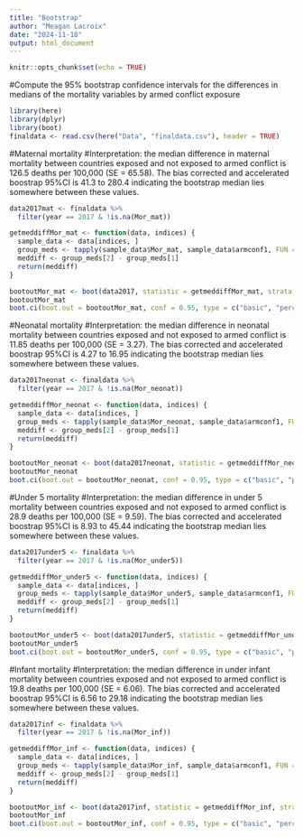 ```yaml
---
title: "Bootstrap"
author: "Meagan Lacroix"
date: "2024-11-18"
output: html_document
---
```


```r
knitr::opts_chunk$set(echo = TRUE)
```

#Compute the 95% bootstrap confidence intervals for the differences in medians of the mortality variables by armed conflict exposure
```r
library(here)
library(dplyr)
library(boot)
finaldata <- read.csv(here("Data", "finaldata.csv"), header = TRUE)
```

#Maternal mortality
#Interpretation: the median difference in maternal mortality between countries exposed and not exposed to armed conflict is 126.5 deaths per 100,000 (SE = 65.58). The bias corrected and accelerated boostrap 95%CI is 41.3 to 280.4 indicating the bootstrap median lies somewhere between these values. 
```r
data2017mat <- finaldata %>%
  filter(year == 2017 & !is.na(Mor_mat))

getmeddiffMor_mat <- function(data, indices) {
  sample_data <- data[indices, ]
  group_meds <- tapply(sample_data$Mor_mat, sample_data$armconf1, FUN = median)
  meddiff <- group_meds[2] - group_meds[1]
  return(meddiff)
}

bootoutMor_mat <- boot(data2017, statistic = getmeddiffMor_mat, strata = data2017mat$armconf1, R = 1000)
bootoutMor_mat
boot.ci(boot.out = bootoutMor_mat, conf = 0.95, type = c("basic", "perc", "bca"))
```
#Neonatal mortality
#Interpretation: the median difference in neonatal mortality between countries exposed and not exposed to armed conflict is 11.85 deaths per 100,000 (SE = 3.27). The bias corrected and accelerated boostrap 95%CI is 4.27 to 16.95 indicating the bootstrap median lies somewhere between these values.
```r
data2017neonat <- finaldata %>%
  filter(year == 2017 & !is.na(Mor_neonat))

getmeddiffMor_neonat <- function(data, indices) {
  sample_data <- data[indices, ]
  group_meds <- tapply(sample_data$Mor_neonat, sample_data$armconf1, FUN = median)
  meddiff <- group_meds[2] - group_meds[1]
  return(meddiff)
}

bootoutMor_neonat <- boot(data2017neonat, statistic = getmeddiffMor_neonat, strata = data2017neonat$armconf1, R = 1000)
bootoutMor_neonat
boot.ci(boot.out = bootoutMor_neonat, conf = 0.95, type = c("basic", "perc", "bca"))
```
#Under 5 mortality
#Interpretation: the median difference in under 5 mortality between countries exposed and not exposed to armed conflict is 28.9 deaths per 100,000 (SE = 9.59). The bias corrected and accelerated boostrap 95%CI is 8.93 to 45.44 indicating the bootstrap median lies somewhere between these values. 
```r
data2017under5 <- finaldata %>%
  filter(year == 2017 & !is.na(Mor_under5))

getmeddiffMor_under5 <- function(data, indices) {
  sample_data <- data[indices, ]
  group_meds <- tapply(sample_data$Mor_under5, sample_data$armconf1, FUN = median)
  meddiff <- group_meds[2] - group_meds[1]
  return(meddiff)
}

bootoutMor_under5 <- boot(data2017under5, statistic = getmeddiffMor_under5, strata = data2017under5$armconf1, R = 1000)
bootoutMor_under5
boot.ci(boot.out = bootoutMor_under5, conf = 0.95, type = c("basic", "perc", "bca"))
```
#Infant mortality
#Interpretation: the median difference in under infant mortality between countries exposed and not exposed to armed conflict is 19.8 deaths per 100,000 (SE = 6.06). The bias corrected and accelerated boostrap 95%CI is 6.56 to 29.18 indicating the bootstrap median lies somewhere between these values. 
```r
data2017inf <- finaldata %>%
  filter(year == 2017 & !is.na(Mor_inf))

getmeddiffMor_inf <- function(data, indices) {
  sample_data <- data[indices, ]
  group_meds <- tapply(sample_data$Mor_inf, sample_data$armconf1, FUN = median)
  meddiff <- group_meds[2] - group_meds[1]
  return(meddiff)
}

bootoutMor_inf <- boot(data2017inf, statistic = getmeddiffMor_inf, strata = data2017inf$armconf1, R = 1000)
bootoutMor_inf
boot.ci(boot.out = bootoutMor_inf, conf = 0.95, type = c("basic", "perc", "bca"))
```